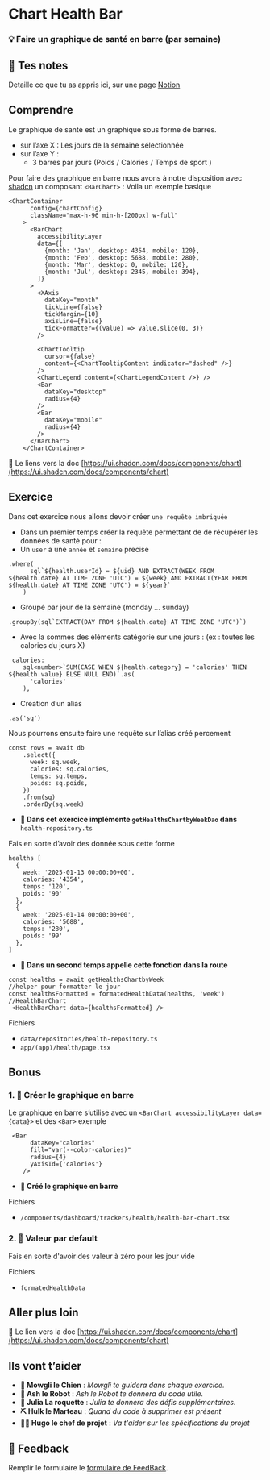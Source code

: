 # Chart Health Bar

### 💡 Faire un graphique de santé en barre (par semaine)

## 📝 Tes notes

Detaille ce que tu as appris ici, sur une page [Notion](https://go.mikecodeur.com/course-notes-template)

## Comprendre

Le graphique de santé est un graphique sous forme de barres.

- sur l’axe X : Les jours de la semaine sélectionnée
- sur l’axe Y :
  - 3 barres par jours (Poids / Calories / Temps de sport )

Pour faire des graphique en barre nous avons à notre disposition avec [shadcn](https://ui.shadcn.com/docs/components/chart) un composant `<BarChart>` : Voila un exemple basique

```tsx
<ChartContainer
      config={chartConfig}
      className="max-h-96 min-h-[200px] w-full"
    >
      <BarChart
        accessibilityLayer
        data={[
          {month: 'Jan', desktop: 4354, mobile: 120},
          {month: 'Feb', desktop: 5688, mobile: 280},
          {month: 'Mar', desktop: 0, mobile: 120},
          {month: 'Jul', desktop: 2345, mobile: 394},
        ]}
      >
        <XAxis
          dataKey="month"
          tickLine={false}
          tickMargin={10}
          axisLine={false}
          tickFormatter={(value) => value.slice(0, 3)}
        />

        <ChartTooltip
          cursor={false}
          content={<ChartTooltipContent indicator="dashed" />}
        />
        <ChartLegend content={<ChartLegendContent />} />
        <Bar
          dataKey="desktop"
          radius={4}
        />
        <Bar
          dataKey="mobile"
          radius={4}
        />
      </BarChart>
    </ChartContainer>
```

📑 Le liens vers la doc [https://ui.shadcn.com/docs/components/chart](https://ui.shadcn.com/docs/components/chart)

## Exercice

Dans cet exercice nous allons devoir créer `une requête imbriquée`

- Dans un premier temps créer la requête permettant de de récupérer les données de santé pour :
- Un `user` a une `année` et `semaine` precise

```tsx
.where(
      sql`${health.userId} = ${uid} AND EXTRACT(WEEK FROM ${health.date} AT TIME ZONE 'UTC') = ${week} AND EXTRACT(YEAR FROM ${health.date} AT TIME ZONE 'UTC') = ${year}`
    )
```

- Groupé par jour de la semaine (monday … sunday)

```tsx
.groupBy(sql`EXTRACT(DAY FROM ${health.date} AT TIME ZONE 'UTC')`)
```

- Avec la sommes des éléments catégorie sur une jours : (ex : toutes les calories du jours X)

```tsx
 calories:
    sql<number>`SUM(CASE WHEN ${health.category} = 'calories' THEN ${health.value} ELSE NULL END)`.as(
      'calories'
    ),
```

- Creation d’un alias

```tsx
.as('sq')
```

Nous pourrons ensuite faire une requête sur l’alias créé percement

```tsx
const rows = await db
    .select({
      week: sq.week,
      calories: sq.calories,
      temps: sq.temps,
      poids: sq.poids,
    })
    .from(sq)
    .orderBy(sq.week)
```

- **🐶 Dans cet exercice implémente `getHealthsChartbyWeekDao` dans** `health-repository.ts`

Fais en sorte d’avoir des donnée sous cette forme

```tsx
healths [
  {
    week: '2025-01-13 00:00:00+00',
    calories: '4354',
    temps: '120',
    poids: '90'
  },
  {
    week: '2025-01-14 00:00:00+00',
    calories: '5688',
    temps: '280',
    poids: '99'
  },
]
```

- **🐶 Dans un second temps appelle cette fonction dans la route**

```tsx
const healths = await getHealthsChartbyWeek
//helper pour formatter le jour
const healthsFormatted = formatedHealthData(healths, 'week')
//HealthBarChart
 <HealthBarChart data={healthsFormatted} />

```

Fichiers

- `data/repositories/health-repository.ts`
- `app/(app)/health/page.tsx`

## Bonus

### 1. 🚀 Créer le graphique en barre

Le graphique en barre s’utilise avec un `<BarChart accessibilityLayer data={data}>` et des `<Bar>` exemple

```tsx
 <Bar
	  dataKey="calories"
	  fill="var(--color-calories)"
	  radius={4}
	  yAxisId={'calories'}
	/>
```

- **🐶 Créé le graphique en barre**

Fichiers

- `/components/dashboard/trackers/health/health-bar-chart.tsx`

### 2. 🚀 Valeur par default

Fais en sorte d'avoir des valeur à zéro pour les jour vide

Fichiers

- `formatedHealthData`

## Aller plus loin

📑 Le lien vers la doc [https://ui.shadcn.com/docs/components/chart](https://ui.shadcn.com/docs/components/chart)

## Ils vont t’aider

- **🐶 Mowgli le Chien** : _Mowgli te guidera dans chaque exercice._
- **🤖 Ash le Robot** : _Ash le Robot te donnera du code utile._
- **🚀 Julia La roquette** : _Julia te donnera des défis supplémentaires._
- **⛏️ Hulk le Marteau** : _Quand du code à supprimer est présent_
- **👨‍✈️ Hugo le chef de projet** : _Va t'aider sur les spécifications du projet_

## 🐜 Feedback

Remplir le formulaire le [formulaire de FeedBack](https://go.mikecodeur.com/cours-next-avis?entry.1912869708=Next%20Mastery&entry.1430994900=8.SAAS%20Entrepreneur&entry.533578441=09%20chart-bar-heath).
